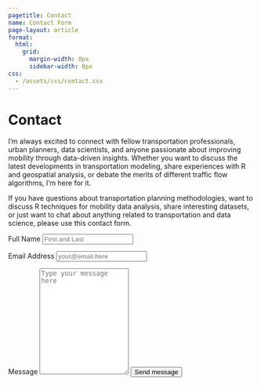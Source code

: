 ```yaml
---
pagetitle: Contact
name: Contact Form
page-layout: article
format:
  html:
    grid:
      margin-width: 0px
      sidebar-width: 0px
css:
  - /assets/css/contact.css
---
```


::: {.grid}

::: {.g-col-5 #note}

# Contact

I'm always excited to connect with fellow transportation professionals, urban planners, data scientists, and anyone passionate about improving mobility through data-driven insights. Whether you want to discuss the latest developments in transportation modeling, share experiences with R and geospatial analysis, or debate the merits of different traffic flow algorithms, I'm here for it.

If you have questions about transportation planning methodologies, want to discuss R techniques for mobility data analysis, share interesting datasets, or just want to chat about anything related to transportation and data science, please use this contact form.

:::
<!-- source: https://github.com/mccarthy-m-g/tidytales/blob/main/about/index.qmd#L24-L46 -->

::: {.g-col-1}
:::

::: {.g-col-6 #form}

<form action="https://formspree.io/f/xpwljwar" method="POST" accept-charset="utf-8">


<label for="full-name">Full Name</label>
<input type="text" name="name" id="full-name" class="form-control" placeholder="First and Last" required>

<label for="email-address">Email Address</label>
<input type="email" name="_replyto" id="email-address" class="form-control" placeholder="your@email.here" required>

<label for="message">Message</label>
  <textarea rows="14" name="message" id="message" class="form-control" placeholder="Type your message here" required></textarea>

<button type="submit" class="btn btn-primary mt-4">Send message</button>
</form>
:::

:::
<!-- end grid -->
